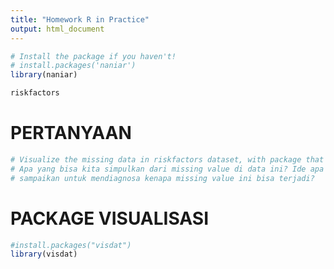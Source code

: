 ```yaml
---
title: "Homework R in Practice"
output: html_document
---
```


```r
# Install the package if you haven't!
# install.packages('naniar')
library(naniar)
```

```r
riskfactors
```

# PERTANYAAN
```r
# Visualize the missing data in riskfactors dataset, with package that we've learned before!
# Apa yang bisa kita simpulkan dari missing value di data ini? Ide apa yang bisa teman-teman
# sampaikan untuk mendiagnosa kenapa missing value ini bisa terjadi?
```


# PACKAGE VISUALISASI
```r
#install.packages("visdat")
library(visdat)
```


